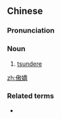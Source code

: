 {{also|傲娇}}
==Chinese==
{{zh-forms|s=傲娇}}
{{wikipedia|lang=zh}}

===Pronunciation===
{{zh-pron
|m=àojiāo
|cat=n
}}

===Noun===
{{zh-noun}}

# [[tsundere]]

[[zh:傲嬌]]

===Related terms===
* {{zh-l|病嬌}}

{{zh-cat|Fictional characters|Japanese fiction|Stock characters}}